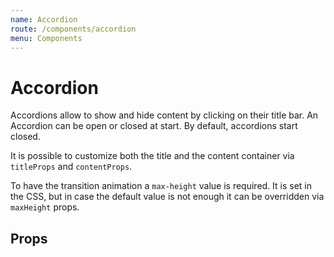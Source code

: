 ```yaml
---
name: Accordion
route: /components/accordion
menu: Components
---
```




# Accordion

Accordions allow to show and hide content by clicking on their title bar.
An Accordion can be open or closed at start.
By default, accordions start closed.

It is possible to customize both the title and the content container via `titleProps` and `contentProps`.

To have the transition animation a `max-height` value is required.
It is set in the CSS, but in case the default value is not enough it can be overridden via `maxHeight` props.

<Playground>
    <Accordion title="Accordion title">
        <div style={{ padding: 20 }}>
            <Lorem />
        </div>
    </Accordion>
</Playground>

## Props

<Props of={Accordion} />
